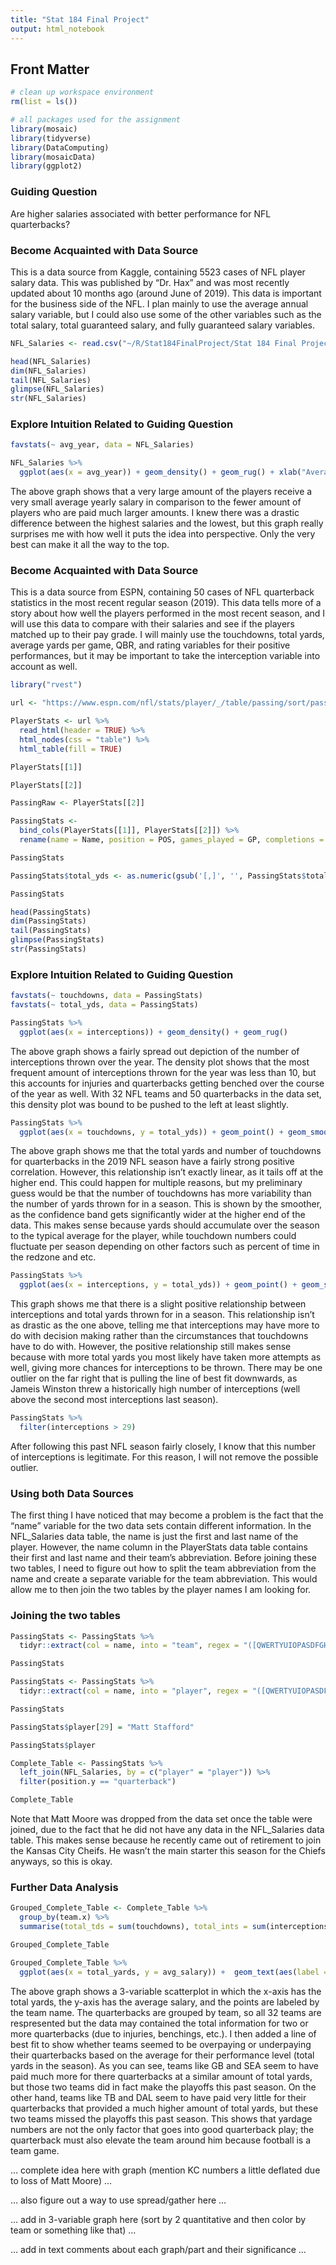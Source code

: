 ```yaml
---
title: "Stat 184 Final Project"
output: html_notebook
---
```


## Front Matter

```r
# clean up workspace environment
rm(list = ls())

# all packages used for the assignment
library(mosaic)
library(tidyverse)
library(DataComputing)
library(mosaicData)
library(ggplot2)

```

### Guiding Question

Are higher salaries associated with better performance for NFL quarterbacks?

### Become Acquainted with Data Source

This is a data source from Kaggle, containing 5523 cases of NFL player salary data. This was published by "Dr. Hax" and was most recently updated about 10 months ago (around June of 2019). This data is important for the business side of the NFL. I plan mainly to use the average annual salary variable, but I could also use some of the other variables such as the total salary, total guaranteed salary, and fully guaranteed salary variables.  

```r
NFL_Salaries <- read.csv("~/R/Stat184FinalProject/Stat 184 Final Project/KaggleFootballSalaries.csv", header = TRUE)

head(NFL_Salaries)
dim(NFL_Salaries)
tail(NFL_Salaries)
glimpse(NFL_Salaries)
str(NFL_Salaries)

```

### Explore Intuition Related to Guiding Question

```r
favstats(~ avg_year, data = NFL_Salaries)

```

```r
NFL_Salaries %>%
  ggplot(aes(x = avg_year)) + geom_density() + geom_rug() + xlab("Average Yearly Salary ($)")

```

The above graph shows that a very large amount of the players receive a very small average yearly salary in comparison to the fewer amount of players who are paid much larger amounts. I knew there was a drastic difference between the highest salaries and the lowest, but this graph really surprises me with how well it puts the idea into perspective. Only the very best can make it all the way to the top.

### Become Acquainted with Data Source

This is a data source from ESPN, containing 50 cases of NFL quarterback statistics in the most recent regular season (2019). This data tells more of a story about how well the players performed in the most recent season, and I will use this data to compare with their salaries and see if the players matched up to their pay grade. I will mainly use the touchdowns, total yards, average yards per game, QBR, and rating variables for their positive performances, but it may be important to take the interception variable into account as well. 

```r
library("rvest")

```

```r
url <- "https://www.espn.com/nfl/stats/player/_/table/passing/sort/passingYards/dir/desc"

PlayerStats <- url %>%
  read_html(header = TRUE) %>%
  html_nodes(css = "table") %>%
  html_table(fill = TRUE)

PlayerStats[[1]]

PlayerStats[[2]]

PassingRaw <- PlayerStats[[2]]

PassingStats <- 
  bind_cols(PlayerStats[[1]], PlayerStats[[2]]) %>%
  rename(name = Name, position = POS, games_played = GP, completions = CMP, attempts = ATT, completion_pct = "CMP%", total_yds = YDS, avg_yds = AVG, yds_per_game = "YDS/G", longest = LNG, touchdowns = TD, interceptions = INT, sacks_taken = SACK, sack_yds_lost = SYL, QBR = QBR, rating = RTG)

PassingStats

PassingStats$total_yds <- as.numeric(gsub('[,]', '', PassingStats$total_yds))

PassingStats

```

```r
head(PassingStats)
dim(PassingStats)
tail(PassingStats)
glimpse(PassingStats)
str(PassingStats)

```

### Explore Intuition Related to Guiding Question

```r
favstats(~ touchdowns, data = PassingStats)
favstats(~ total_yds, data = PassingStats)

```

```r
PassingStats %>%
  ggplot(aes(x = interceptions)) + geom_density() + geom_rug()

```

The above graph shows a fairly spread out depiction of the number of interceptions thrown over the year. The density plot shows that the most frequent amount of interceptions thrown for the year was less than 10, but this accounts for injuries and quarterbacks getting benched over the course of the year as well. With 32 NFL teams and 50 quarterbacks in the data set, this density plot was bound to be pushed to the left at least slightly. 

```r
PassingStats %>%
  ggplot(aes(x = touchdowns, y = total_yds)) + geom_point() + geom_smooth()

```

The above graph shows me that the total yards and number of touchdowns for quarterbacks in the 2019 NFL season have a fairly strong positive correlation. However, this relationship isn't exactly linear, as it tails off at the higher end. This could happen for multiple reasons, but my preliminary guess would be that the number of touchdowns has more variability than the number of yards thrown for in a season. This is shown by the smoother, as the confidence band gets significantly wider at the higher end of the data. This makes sense because yards should accumulate over the season to the typical average for the player, while touchdown numbers could fluctuate per season depending on other factors such as percent of time in the redzone and etc. 

```r
PassingStats %>%
  ggplot(aes(x = interceptions, y = total_yds)) + geom_point() + geom_smooth()

```

This graph shows me that there is a slight positive relationship between interceptions and total yards thrown for in a season. This relationship isn't as drastic as the one above, telling me that interceptions may have more to do with decision making rather than the circumstances that touchdowns have to do with. However, the positive relationship still makes sense because with more total yards you most likely have taken more attempts as well, giving more chances for interceptions to be thrown. There may be one outlier on the far right that is pulling the line of best fit downwards, as Jameis Winston threw a historically high number of interceptions (well above the second most interceptions last season).

```r
PassingStats %>%
  filter(interceptions > 29)

```

After following this past NFL season fairly closely, I know that this number of interceptions is legitimate. For this reason, I will not remove the possible outlier.

### Using both Data Sources

The first thing I have noticed that may become a problem is the fact that the "name" variable for the two data sets contain different information. In the NFL_Salaries data table, the name is just the first and last name of the player. However, the name column in the PlayerStats data table contains their first and last name and their team's abbreviation. Before joining these two tables, I need to figure out how to split the team abbreviation from the name and create a separate variable for the team abbreviation. This would allow me to then join the two tables by the player names I am looking for. 

### Joining the two tables

```r
PassingStats <- PassingStats %>%
  tidyr::extract(col = name, into = "team", regex = "([QWERTYUIOPASDFGHJKLZXCVBNM][QWERTYUIOPASDFGHJKLZXCVBNM].$|[QWERTYUIOPASDFGHJKLZXCVBNM][QWERTYUIOPASDFGHJKLZXCVBNM]$)", remove = FALSE)

PassingStats
```  

```r
PassingStats <- PassingStats %>%
  tidyr::extract(col = name, into = "player", regex = "([QWERTYUIOPASDFGHJKLZXCVBNM][qwertyuiopasdfghjklzxcvbnm]+ [QWERTYUIOPASDFGHJKLZXCVBNM][qwertyuiopasdfghjklzxcvbnm]+)")

PassingStats

```
```r
PassingStats$player[29] = "Matt Stafford"

PassingStats$player

```

```r
Complete_Table <- PassingStats %>%
  left_join(NFL_Salaries, by = c("player" = "player")) %>%
  filter(position.y == "quarterback")

Complete_Table
```
 
Note that Matt Moore was dropped from the data set once the table were joined, due to the fact that he did not have any data in the NFL_Salaries data table. This makes sense because he recently came out of retirement to join the Kansas City Cheifs. He wasn't the main starter this season for the Chiefs anyways, so this is okay. 
 
### Further Data Analysis

```r
Grouped_Complete_Table <- Complete_Table %>%
  group_by(team.x) %>%
  summarise(total_tds = sum(touchdowns), total_ints = sum(interceptions), avg_salary = mean(avg_year), total_yards = sum(total_yds))

Grouped_Complete_Table
```

```r
Grouped_Complete_Table %>%
  ggplot(aes(x = total_yards, y = avg_salary)) +  geom_text(aes(label = team.x)) + geom_smooth(method = lm, se = FALSE)

```

The above graph shows a 3-variable scatterplot in which the x-axis has the total yards, the y-axis has the average salary, and the points are labeled by the team name. The quarterbacks are grouped by team, so all 32 teams are respresented but the data may contained the total information for two or more quarterbacks (due to injuries, benchings, etc.). I then added a line of best fit to show whether teams seemed to be overpaying or underpaying their quarterbacks based on the average for their performance level (total yards in the season). As you can see, teams like GB and SEA seem to have paid much more for there quarterbacks at a similar amount of total yards, but those two teams did in fact make the playoffs this past season. On the other hand, teams like TB and DAL seem to have paid very little for their quarterbacks that provided a much higher amount of total yards, but these two teams missed the playoffs this past season. This shows that yardage numbers are not the only factor that goes into good quarterback play; the quarterback must also elevate the team around him because football is a team game. 

... complete idea here with graph (mention KC numbers a little deflated due to loss of Matt Moore) ...

... also figure out a way to use spread/gather here ...

... add in 3-variable graph here (sort by 2 quantitative and then color by team or something like that) ...

... add in text comments about each graph/part and their significance ...


